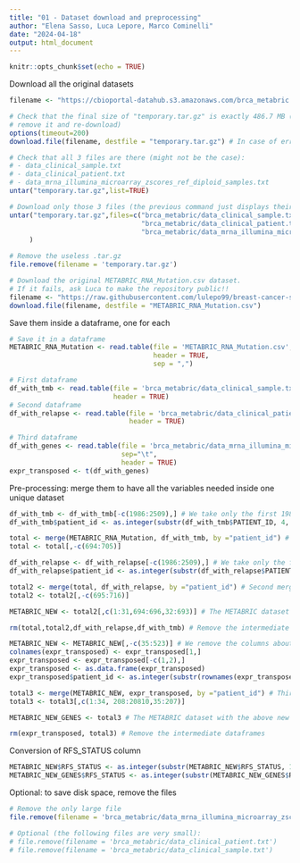 ```yaml
---
title: "01 - Dataset download and preprocessing"
author: "Elena Sasso, Luca Lepore, Marco Cominelli"
date: "2024-04-18"
output: html_document
---
```


```r
knitr::opts_chunk$set(echo = TRUE)
```

Download all the original datasets

```r
filename <- "https://cbioportal-datahub.s3.amazonaws.com/brca_metabric.tar.gz"

# Check that the final size of "temporary.tar.gz" is exactly 486.7 MB (otherwise 
# remove it and re-download)
options(timeout=200)
download.file(filename, destfile = "temporary.tar.gz") # In case of errors due to timeout, try to increase the timeout in the above command

# Check that all 3 files are there (might not be the case): 
# - data_clinical_sample.txt
# - data_clinical_patient.txt
# - data_mrna_illumina_microarray_zscores_ref_diploid_samples.txt
untar("temporary.tar.gz",list=TRUE)

# Download only those 3 files (the previous command just displays their names)
untar("temporary.tar.gz",files=c("brca_metabric/data_clinical_sample.txt",
                                 "brca_metabric/data_clinical_patient.txt",
                                 "brca_metabric/data_mrna_illumina_microarray_zscores_ref_diploid_samples.txt")
     )

# Remove the useless .tar.gz
file.remove(filename = 'temporary.tar.gz')

# Download the original METABRIC_RNA_Mutation.csv dataset.
# If it fails, ask Luca to make the repository public!!
filename <- "https://raw.githubusercontent.com/lulepo99/breast-cancer-survival-analysis/main/METABRIC_RNA_Mutation.csv"
download.file(filename, destfile = "METABRIC_RNA_Mutation.csv")
```

Save them inside a dataframe, one for each

```r
# Save it in a dataframe
METABRIC_RNA_Mutation <- read.table(file = 'METABRIC_RNA_Mutation.csv',
                                    header = TRUE,
                                    sep = ",")

# First dataframe
df_with_tmb <- read.table(file = 'brca_metabric/data_clinical_sample.txt', sep="\t",
                          header = TRUE)
# Second dataframe
df_with_relapse <- read.table(file = 'brca_metabric/data_clinical_patient.txt', sep="\t",
                              header = TRUE)

# Third dataframe
df_with_genes <- read.table(file = 'brca_metabric/data_mrna_illumina_microarray_zscores_ref_diploid_samples.txt',
                            sep="\t",
                            header = TRUE)
expr_transposed <- t(df_with_genes)
```

Pre-processing: merge them to have all the variables needed inside one unique dataset

```r
df_with_tmb <- df_with_tmb[-c(1986:2509),] # We take only the first 1985 rows
df_with_tmb$patient_id <- as.integer(substr(df_with_tmb$PATIENT_ID, 4, 7)) # We convert the patient_id in the format used by METABRIC_RNA_Mutation

total <- merge(METABRIC_RNA_Mutation, df_with_tmb, by ="patient_id") # First merge (to gain the TMB variable)
total <- total[,-c(694:705)]

df_with_relapse <- df_with_relapse[-c(1986:2509),] # We take only the first 1985 rows
df_with_relapse$patient_id <- as.integer(substr(df_with_relapse$PATIENT_ID, 4, 7))

total2 <- merge(total, df_with_relapse, by ="patient_id") # Second merge (to gain the RFS_STATUS and RFS_months variables)
total2 <- total2[,-c(695:716)]

METABRIC_NEW <- total2[,c(1:31,694:696,32:693)] # The METABRIC dataset with the above new variables

rm(total,total2,df_with_relapse,df_with_tmb) # Remove the intermediate dataframes

METABRIC_NEW <- METABRIC_NEW[,-c(35:523)] # We remove the columns about genes informations because we'll take those informations from a third dataset
colnames(expr_transposed) <- expr_transposed[1,]
expr_transposed <- expr_transposed[-c(1,2),]
expr_transposed <- as.data.frame(expr_transposed)
expr_transposed$patient_id <- as.integer(substr(rownames(expr_transposed), 4, 7))

total3 <- merge(METABRIC_NEW, expr_transposed, by ="patient_id") # Third merge (to gain all gene expression variables)
total3 <- total3[,c(1:34, 208:20810,35:207)]

METABRIC_NEW_GENES <- total3 # The METABRIC dataset with the above new variables + all gene expression variables

rm(expr_transposed, total3) # Remove the intermediate dataframes

```

Conversion of RFS_STATUS column

```r
METABRIC_NEW$RFS_STATUS <- as.integer(substr(METABRIC_NEW$RFS_STATUS, 1, 1))
METABRIC_NEW_GENES$RFS_STATUS <- as.integer(substr(METABRIC_NEW_GENES$RFS_STATUS, 1, 1))
```

Optional: to save disk space, remove the files

```r
# Remove the only large file
file.remove(filename = 'brca_metabric/data_mrna_illumina_microarray_zscores_ref_diploid_samples.txt')

# Optional (the following files are very small):
# file.remove(filename = 'brca_metabric/data_clinical_patient.txt')
# file.remove(filename = 'brca_metabric/data_clinical_sample.txt')
```
